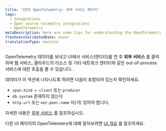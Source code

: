 ```yaml
---
title: 'UI의 OpenTelemetry: 외부 서비스 페이지'
tags:
  - Integrations
  - Open source telemetry integrations
  - OpenTelemetry
metaDescription: Here are some tips for understanding the OpenTelemetry external services page in the New Relic UI.
freshnessValidatedDate: never
translationType: machine
---
```


OpenTelemetry 데이터를 보내고 UI에서 서비스(엔티티)를 연 후 **외부 서비스** 를 클릭하여 웹 서비스, 클라우드의 리소스 및 기타 네트워크 엔터티와 같은 out-of-process 서비스에 대한 호출을 볼 수 있습니다. .

데이터가 이 섹션에 나타나도록 하려면 다음이 포함되어 있는지 확인하세요.

* `span.kind = client` 또는 `producer`
* `db.system` 존재하지 않는다
* `http.url` 또는 `net.peer.name` 이(가) 있어야 합니다.

자세한 내용은 [외부 서비스](/docs/apm/apm-ui-pages/monitoring/external-services/external-services-intro) 를 참조하십시오.

다른 UI 페이지의 OpenTelemetry에 대해 알아보려면 [UI 개요](/docs/more-integrations/open-source-telemetry-integrations/opentelemetry/view-your-data/opentelemetry-view-your-data) 를 참조하세요.